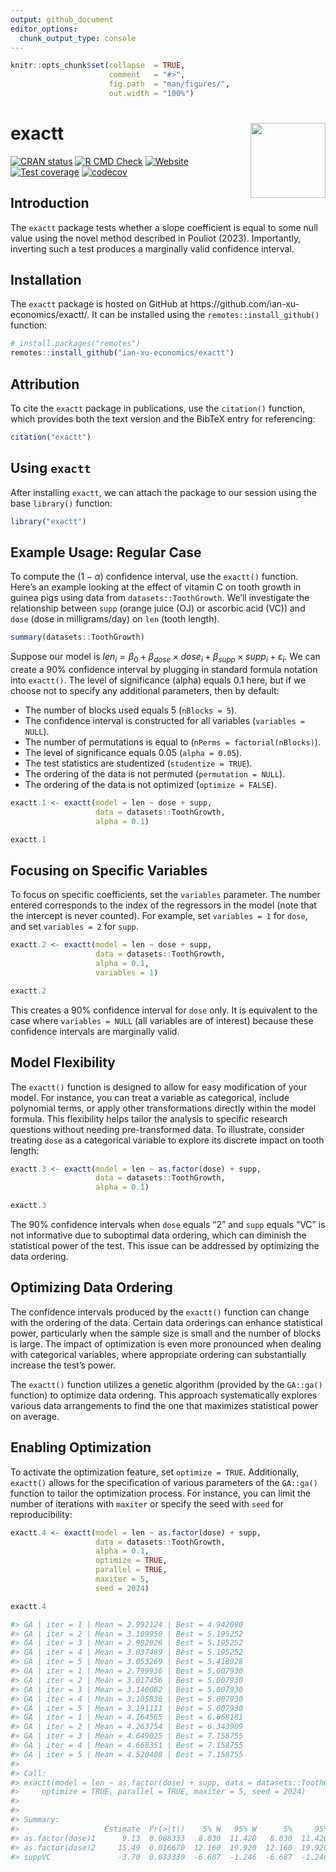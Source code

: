 ```yaml
---
output: github_document
editor_options: 
  chunk_output_type: console
---
```


<!-- README.md is generated from README.Rmd. Please edit that file -->


```r
knitr::opts_chunk$set(collapse  = TRUE,
                      comment   = "#>",
                      fig.path  = "man/figures/",
                      out.width = "100%")
```



exactt <img src="man/figures/package-sticker.png" align="right" style="float:right; height:120px;"/>
=========================================================

<!-- badges: start -->
[![CRAN status](https://www.r-pkg.org/badges/version/exactt)](https://CRAN.R-project.org/package=exactt)
[![R CMD Check](https://github.com/ian-xu-economics/exactt/actions/workflows/R-CMD-check.yaml/badge.svg)](https://github.com/ian-xu-economics/exactt/actions/workflows/R-CMD-check.yaml)
[![Website](https://github.com/ian-xu-economics/exactt/actions/workflows/pkgdown.yaml/badge.svg)](https://github.com/ian-xu-economics/exactt/actions/workflows/pkgdown.yaml)
[![Test coverage](https://github.com/ian-xu-economics/exactt/actions/workflows/test-coverage.yaml/badge.svg)](https://github.com/ian-xu-economics/exactt/actions/workflows/test-coverage.yaml)
[![codecov](https://codecov.io/gh/ian-xu-economics/exactt/branch/main/graph/badge.svg)](https://codecov.io/gh/ian-xu-economics/exactt)
<!-- badges: end -->


## Introduction

The `exactt` package tests whether a slope coefficient is equal to some null value using the novel method described in Pouliot (2023). Importantly, inverting such a test produces a marginally valid confidence interval.

## Installation

The `exactt` package is hosted on GitHub at https://github.com/ian-xu-economics/exactt/. It can be installed using the `remotes::install_github()` function:
``` r
# install.packages("remotes")
remotes::install_github("ian-xu-economics/exactt")
```

## Attribution

To cite the `exactt` package in publications, use the `citation()` function, which provides both the text version and the BibTeX entry for referencing:
``` r
citation("exactt")
```

## Using `exactt`

After installing `exactt`, we can attach the package to our session using the base `library()` function:
```r
library("exactt")
```

## Example Usage: Regular Case

To compute the $(1-\alpha)$ confidence interval, use the `exactt()` function. Here's an example looking at the effect of vitamin C on tooth growth in guinea pigs using data from `datasets::ToothGrowth`. We'll investigate the relationship between `supp` (orange juice (OJ) or ascorbic acid (VC)) and `dose` (dose in milligrams/day) on `len` (tooth length). 
```r
summary(datasets::ToothGrowth)
```

Suppose our model is $len_i = \beta_0 + \beta_{dose} \times dose_i + \beta_{supp} \times supp_i + \varepsilon_i$. We can create a 90% confidence interval by plugging in standard formula notation into `exactt()`. The level of significance (alpha) equals 0.1 here, but if we choose not to specify any additional parameters, then by default:

* The number of blocks used equals 5 (`nBlocks = 5`).
* The confidence interval is constructed for all variables (`variables = NULL`).
* The number of permutations is equal to  (`nPerms = factorial(nBlocks)`).
* The level of significance equals 0.05 (`alpha = 0.05`). 
* The test statistics are studentized (`studentize = TRUE`).
* The ordering of the data is not permuted (`permutation = NULL`).
* The ordering of the data is not optimized (`optimize = FALSE`).
```r
exactt.1 <- exactt(model = len ~ dose + supp,
                   data = datasets::ToothGrowth,
                   alpha = 0.1)

exactt.1
```

## Focusing on Specific Variables

To focus on specific coefficients, set the `variables` parameter. The number entered corresponds to the index of the regressors in the model (note that the intercept is never counted). For example, set `variables = 1` for `dose`, and set `variables = 2` for `supp`.
```r
exactt.2 <- exactt(model = len ~ dose + supp,
                   data = datasets::ToothGrowth,
                   alpha = 0.1,
                   variables = 1)

exactt.2
```
This creates a 90% confidence interval for `dose` only. It is equivalent to the case where `variables = NULL` (all variables are of interest) because these confidence intervals are marginally valid.

## Model Flexibility
The `exactt()` function is designed to allow for easy modification of your model. For instance, you can treat a variable as categorical, include polynomial terms, or apply other transformations directly within the model formula. This flexibility helps tailor the analysis to specific research questions without needing pre-transformed data. To illustrate, consider treating `dose` as a categorical variable to explore its discrete impact on tooth length:
```r
exactt.3 <- exactt(model = len ~ as.factor(dose) + supp,
                   data = datasets::ToothGrowth,
                   alpha = 0.1)

exactt.3
```
The 90% confidence intervals when `dose` equals "2" and `supp` equals "VC" is not informative due to suboptimal data ordering, which can diminish the statistical power of the test. This issue can be addressed by optimizing the data ordering.

## Optimizing Data Ordering

The confidence intervals produced by the `exactt()` function can change with the ordering of the data. Certain data orderings can enhance statistical power, particularly when the sample size is small and the number of blocks is large. The impact of optimization is even more pronounced when dealing with categorical variables, where appropriate ordering can substantially increase the test's power.

The `exactt()` function utilizes a genetic algorithm (provided by the `GA::ga()` function) to optimize data ordering. This approach systematically explores various data arrangements to find the one that maximizes statistical power on average.

## Enabling Optimization

To activate the optimization feature, set `optimize = TRUE`. Additionally, `exactt()` allows for the specification of various parameters of the `GA::ga()` function to tailor the optimization process. For instance, you can limit the number of iterations with `maxiter` or specify the seed with `seed` for reproducibility:

```r
exactt.4 <- exactt(model = len ~ as.factor(dose) + supp,
                   data = datasets::ToothGrowth,
                   alpha = 0.1,
                   optimize = TRUE,
                   parallel = TRUE,
                   maxiter = 5,
                   seed = 2024)

exactt.4

#> GA | iter = 1 | Mean = 2.992124 | Best = 4.942080
#> GA | iter = 2 | Mean = 3.109950 | Best = 5.195252
#> GA | iter = 3 | Mean = 2.982926 | Best = 5.195252
#> GA | iter = 4 | Mean = 3.037489 | Best = 5.195252
#> GA | iter = 5 | Mean = 3.053269 | Best = 5.418928
#> GA | iter = 1 | Mean = 2.799936 | Best = 5.007930
#> GA | iter = 2 | Mean = 3.017456 | Best = 5.007930
#> GA | iter = 3 | Mean = 3.140062 | Best = 5.007930
#> GA | iter = 4 | Mean = 3.105836 | Best = 5.007930
#> GA | iter = 5 | Mean = 3.191111 | Best = 5.007930
#> GA | iter = 1 | Mean = 4.164565 | Best = 6.068181
#> GA | iter = 2 | Mean = 4.263754 | Best = 6.343909
#> GA | iter = 3 | Mean = 4.649025 | Best = 7.158755
#> GA | iter = 4 | Mean = 4.668351 | Best = 7.158755
#> GA | iter = 5 | Mean = 4.520408 | Best = 7.158755
#> 
#> Call:
#> exactt(model = len ~ as.factor(dose) + supp, data = datasets::ToothGrowth, 
#>     optimize = TRUE, parallel = TRUE, maxiter = 5, seed = 2024)
#> 
#> 
#> Summary:
#>                   Estimate  Pr(>|t|)    5% W   95% W      5%     95%
#> as.factor(dose)1      9.13  0.008333   8.030  11.420   8.030  11.420
#> as.factor(dose)2     15.49  0.016670  12.160  19.920  12.160  19.920
#> suppVC               -3.70  0.033330  -6.687  -1.246  -6.687  -1.246
```
